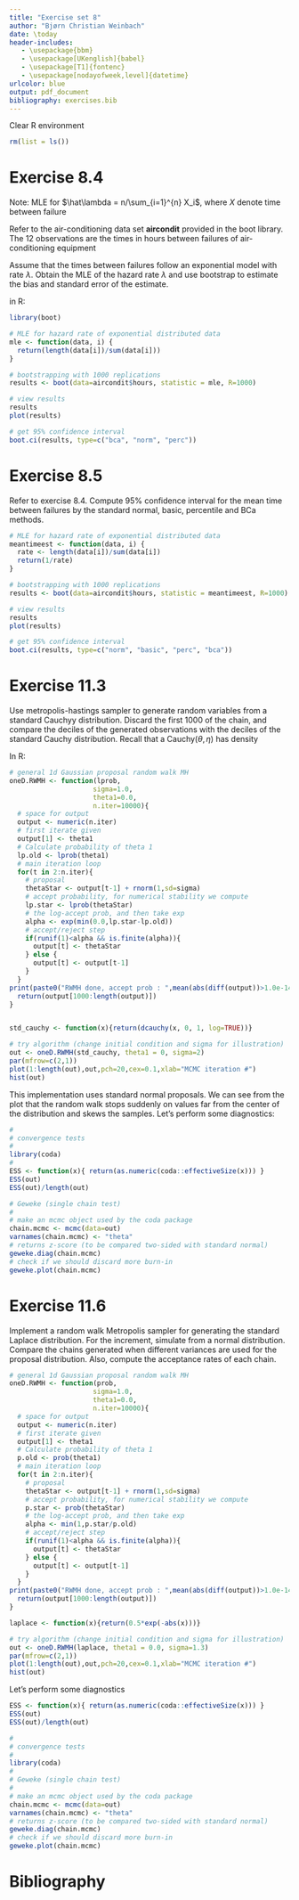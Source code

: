 ```yaml
---
title: "Exercise set 8"
author: "Bjørn Christian Weinbach"
date: \today
header-includes:
   - \usepackage{bbm}
   - \usepackage[UKenglish]{babel}
   - \usepackage[T1]{fontenc}
   - \usepackage[nodayofweek,level]{datetime}
urlcolor: blue
output: pdf_document
bibliography: exercises.bib
---
```


Clear R environment

```r
rm(list = ls())
```

# Exercise 8.4

Note: MLE for $\hat\lambda = n/\sum_{i=1}^{n} X_i$, where $X$ denote time
between failure

Refer to the air-conditioning data set **aircondit** provided in the boot
library. The 12 observations are the times in hours between failures of 
air-conditioning equipment

\begin{center}
  \begin{tabular}{ c c c c c c c c c c c c}
   3 & 5 & 7 & 18 & 43 & 85 & 91 & 98 & 100 & 130 & 230 & 487 \\
  \end{tabular}
\end{center}

Assume that the times between failures follow an exponential model with rate
$\lambda$. Obtain the MLE of the hazard rate $\lambda$ and use bootstrap to 
estimate the bias and standard error of the estimate.

in R:

```r
library(boot)

# MLE for hazard rate of exponential distributed data
mle <- function(data, i) {
  return(length(data[i])/sum(data[i]))
}

# bootstrapping with 1000 replications
results <- boot(data=aircondit$hours, statistic = mle, R=1000)

# view results
results
plot(results)

# get 95% confidence interval
boot.ci(results, type=c("bca", "norm", "perc"))
```
# Exercise 8.5
Refer to exercise 8.4. Compute $95\%$ confidence interval for the mean time 
between failures by the standard normal, basic, percentile and BCa methods.

```r
# MLE for hazard rate of exponential distributed data
meantimeest <- function(data, i) {
  rate <- length(data[i])/sum(data[i])
  return(1/rate)
}

# bootstrapping with 1000 replications
results <- boot(data=aircondit$hours, statistic = meantimeest, R=1000)

# view results
results
plot(results)

# get 95% confidence interval
boot.ci(results, type=c("norm", "basic", "perc", "bca"))
```

# Exercise 11.3

Use metropolis-hastings sampler to generate random variables from a standard
Cauchyy distribution. Discard the first 1000 of the chain, and compare the 
deciles of the generated observations with the deciles of the standard Cauchy
distribution. Recall that a $\text{Cauchy}(\theta, \eta)$ has density

\begin{equation}
f(x) = \frac{1}{\theta \pi(1 + [(x - \eta)/\theta]^2)}, 
  \quad -\infty < x < \infty, \quad \theta > 0.
\end{equation}

In R:

```r
# general 1d Gaussian proposal random walk MH
oneD.RWMH <- function(lprob,
                     sigma=1.0,
                     theta1=0.0,
                     n.iter=10000){
  # space for output
  output <- numeric(n.iter)
  # first iterate given
  output[1] <- theta1
  # Calculate probability of theta 1
  lp.old <- lprob(theta1)
  # main iteration loop
  for(t in 2:n.iter){
    # proposal
    thetaStar <- output[t-1] + rnorm(1,sd=sigma)
    # accept probability, for numerical stability we compute
    lp.star <- lprob(thetaStar)
    # the log-accept prob, and then take exp
    alpha <- exp(min(0.0,lp.star-lp.old))
    # accept/reject step
    if(runif(1)<alpha && is.finite(alpha)){
      output[t] <- thetaStar
    } else {
      output[t] <- output[t-1]
    }
  }
print(paste0("RWMH done, accept prob : ",mean(abs(diff(output))>1.0e-14)))
  return(output[1000:length(output)])
} 


std_cauchy <- function(x){return(dcauchy(x, 0, 1, log=TRUE))}

# try algorithm (change initial condition and sigma for illustration)
out <- oneD.RWMH(std_cauchy, theta1 = 0, sigma=2)
par(mfrow=c(2,1))
plot(1:length(out),out,pch=20,cex=0.1,xlab="MCMC iteration #")
hist(out)
```

This implementation uses standard normal proposals. We can see from the plot that the random walk stops suddenly on values
far from the center of the distribution and skews the samples. Let's perform some diagnostics:

```r
#
# convergence tests 
#
library(coda)
#
ESS <- function(x){ return(as.numeric(coda::effectiveSize(x))) }
ESS(out)
ESS(out)/length(out)
```

```r
# Geweke (single chain test)
#
# make an mcmc object used by the coda package
chain.mcmc <- mcmc(data=out)
varnames(chain.mcmc) <- "theta"
# returns z-score (to be compared two-sided with standard normal)
geweke.diag(chain.mcmc)
# check if we should discard more burn-in
geweke.plot(chain.mcmc) 
```
\newpage

# Exercise 11.6

Implement a random walk Metropolis sampler for generating the standard Laplace distribution.
For the increment, simulate from a normal distribution. Compare the chains generated when
different variances are used for the proposal distribution. Also, compute the acceptance 
rates of each chain.

```r
# general 1d Gaussian proposal random walk MH
oneD.RWMH <- function(prob,
                     sigma=1.0,
                     theta1=0.0,
                     n.iter=10000){
  # space for output
  output <- numeric(n.iter)
  # first iterate given
  output[1] <- theta1
  # Calculate probability of theta 1
  p.old <- prob(theta1)
  # main iteration loop
  for(t in 2:n.iter){
    # proposal
    thetaStar <- output[t-1] + rnorm(1,sd=sigma)
    # accept probability, for numerical stability we compute
    p.star <- prob(thetaStar)
    # the log-accept prob, and then take exp
    alpha <- min(1,p.star/p.old)
    # accept/reject step
    if(runif(1)<alpha && is.finite(alpha)){
      output[t] <- thetaStar
    } else {
      output[t] <- output[t-1]
    }
  }
print(paste0("RWMH done, accept prob : ",mean(abs(diff(output))>1.0e-14)))
  return(output[1000:length(output)])
} 

laplace <- function(x){return(0.5*exp(-abs(x)))}

# try algorithm (change initial condition and sigma for illustration)
out <- oneD.RWMH(laplace, theta1 = 0.0, sigma=1.3)
par(mfrow=c(2,1))
plot(1:length(out),out,pch=20,cex=0.1,xlab="MCMC iteration #")
hist(out)
```
Let's perform some diagnostics

```r
ESS <- function(x){ return(as.numeric(coda::effectiveSize(x))) }
ESS(out)
ESS(out)/length(out)
```

```r
#
# convergence tests 
#
library(coda)
#
# Geweke (single chain test)
#
# make an mcmc object used by the coda package
chain.mcmc <- mcmc(data=out)
varnames(chain.mcmc) <- "theta"
# returns z-score (to be compared two-sided with standard normal)
geweke.diag(chain.mcmc)
# check if we should discard more burn-in
geweke.plot(chain.mcmc) 
```


# Bibliography